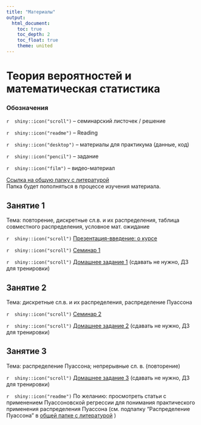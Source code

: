 ```yaml
---
title: "Материалы"
output:
  html_document:
    toc: true
    toc_depth: 2
    toc_float: true
    theme: united
---
```

# Теория вероятностей и математическая статистика

### Обозначения

`r  shiny::icon("scroll")` -- семинарский листочек / решение 

`r  shiny::icon("readme")` -- Reading

`r  shiny::icon("desktop")` -- материалы для практикума (данные, код)

`r  shiny::icon("pencil")` -- задание

`r  shiny::icon("film")` -- видео-материал


<a href="https://drive.google.com/drive/folders/14o2pmWw_KsUzGaYspwqJB20ck_Ag_yfW?usp=sharing" title=>Ссылка на общую папку с литературой</a>  
Папка будет пополняться в процессе изучения материала.
 
## Занятие 1
 
Тема: повторение, дискретные сл.в. и их распределения, таблица совместного распределения, условное мат. ожидание

`r  shiny::icon("scroll")` <a href="tvims2_intro_2024.pdf" title=>Презентация-введение: о курсе</a>

`r  shiny::icon("scroll")` <a href="tvims2_seminar1_2024.pdf" title=>Семинар 1</a>

`r  shiny::icon("scroll")` <a href="tvims2_hw1_2024.pdf" title=>Домашнее задание 1</a> (сдавать не нужно, ДЗ для тренировки)

## Занятие 2
 
Тема: дискретные сл.в. и их распределения, распределение Пуассона

`r  shiny::icon("scroll")` <a href="tvims2_seminar2_2024.pdf" title=>Семинар 2</a>

`r  shiny::icon("scroll")` <a href="tvims2_hw2_2024.pdf" title=>Домашнее задание 2</a> (сдавать не нужно, ДЗ для тренировки)

## Занятие 3
 
Тема: распределение Пуассона; непрерывные сл. в. (повторение)

`r  shiny::icon("scroll")` <a href="tvims2_hw3_2024.pdf" title=>Домашнее задание 3</a> (сдавать не нужно, ДЗ для тренировки)

`r  shiny::icon("readme")` По желанию: просмотреть статьи с применением Пуассоновской регрессии для понимания практического применения распределения Пуассона (см. подпапку "Распределение Пуассона" в <a href="https://drive.google.com/drive/folders/14o2pmWw_KsUzGaYspwqJB20ck_Ag_yfW?usp=sharing" title=>общей папке с литературой</a> ) 

